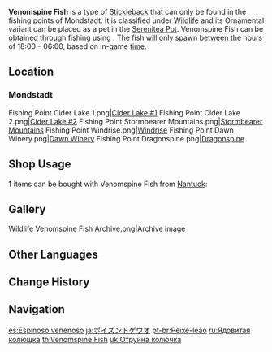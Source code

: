 {{About|the fish|the [[furnishing]]|Ornamental Venomspine Fish}}
{{Item Infobox
|id           = 131008
|type         = Fish
|invCategory  = Materials
|lbFamily     = Fish
|lbGroup      = Sticklebacks
|lbType       = Wildlife
|image        = Item Venomspine Fish.png
|quality      = 3
|description  = A swift, fierce fish with spiny fins whose spiny mouth can pierce the current when it swims at full speed. Its capabilities have earned it the nicknames "The Cutter" and "Hard-To-Get."<br />The Venomspine Fish's most well-known trait is its poisonous spines, which contain a neurotoxin that is fatal to smaller prey but proves far weaker against large organisms, mostly only causing mild confusion or hallucinations.<br />"Fill 'er up, Rex, my good lad! Fill 'er up to the brim for big brother!" &mdash; A certain fisherman from Liyue who was accidentally pricked.
|source1      = [[Fishing]]
}}
'''Venomspine Fish''' is a type of [[Stickleback]] that can only be found in the fishing points of Mondstadt. It is classified under [[Wildlife]] and its Ornamental variant can be placed as a pet in the [[Serenitea Pot]]. Venomspine Fish can be obtained through fishing using {{Item|Redrot Bait|20}}. The fish will only spawn between the hours of 18:00 – 06:00, based on in-game [[time]].

==Location==
{{Main|Fishing Points}}
===Mondstadt===
<gallery>
Fishing Point Cider Lake 1.png|[[Fishing/Fishing Point#Cider Lake 1|Cider Lake #1]]
Fishing Point Cider Lake 2.png|[[Fishing/Fishing Point#Cider Lake 2|Cider Lake #2]]
Fishing Point Stormbearer Mountains.png|[[Fishing/Fishing Point#Stormbearer Mountains|Stormbearer Mountains]]
Fishing Point Windrise.png|[[Fishing/Fishing Point#Windrise|Windrise]]
Fishing Point Dawn Winery.png|[[Fishing/Fishing Point#Dawn Winery|Dawn Winery]]
Fishing Point Dragonspine.png|[[Fishing/Fishing Point#Dragonspine|Dragonspine]]
</gallery>

==Shop Usage==
'''1''' items can be bought with Venomspine Fish from [[Nantuck]]:
{{Shop/Header|currency=Fish}}
{{Shop|Windtangler|{{Card|Medaka|20}}{{Card|Aizen Medaka|20}}{{Card|Venomspine Fish|20}}{{Card|Tea-Colored Shirakodai|20}}|1}}
{{Shop/Footer}}

==Gallery==
<gallery>
Wildlife Venomspine Fish Archive.png|Archive image
</gallery>

==Other Languages==
{{Other Languages
|en      = Venomspine Fish
|zhs     = 鸩棘鱼
|zhs_rm  = Zhèn Jíyú
|zht     = 鴆棘魚
|zht_rm  = Zhèn Jíyú
|zh_tl   = {{w|Zhenniao|Poison}} Spiny Fish
|ja      = ポイズントゲウオ
|ja_rm   = Poizon Toge Uo
|ja_tl   = Poisonous Stickleback
|ko      = 맹독 가시고기
|ko_rm   = Maengdok Gashigogi
|ko_tl   = Venomous {{w|Amur stickleback|Amur Stickleback}}
|es      = Espinoso venenoso
|es_tl   = Venomous Spiny
|fr      = Épinoche dovenin
|fr_tl   = Venomback Stickleback
|ru      = Ядовитая колюшка
|ru_tl   = Venomous Stickleback
|th      = Venomspine Fish
|vi      = Cá Gai Độc
|vi_tl   = Poisonous Spine Fish
|de      = Giftstichling
|de_tl   = Poison Stickleback
|id      = Venomspine Fish
|pt      = Peixe-leão
|pt_tl   = 
|tr      = Zehirli Dikence Balığı
|tr_tl   = 
|it      = Spinarello velenoso
|it_tl   = 
}}

==Change History==
{{Change History|2.1}}

==Navigation==
{{Material Navbox|type=Fishing Materials|state=collapsed}}
{{Wildlife Navbox}}

[[es:Espinoso venenoso]]
[[ja:ポイズントゲウオ]]
[[pt-br:Peixe-leão]]
[[ru:Ядовитая колюшка]]
[[th:Venomspine Fish]]
[[uk:Отруйна колючка]]